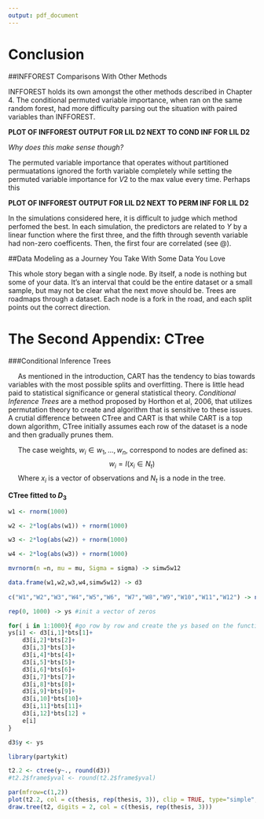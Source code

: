 ```yaml
---
output: pdf_document
---
```


# Conclusion {.unnumbered}
  \setcounter{chapter}{4}
	\setcounter{section}{0}
	
	
##INFFOREST Comparisons With Other Methods

INFFOREST holds its own amongst the other methods described in Chapter 4. The conditional permuted variable importance, when ran on the same random forest, had more difficulty parsing out the situation with paired variables than INFFOREST. 

**PLOT OF INFFOREST OUTPUT FOR LIL D2 NEXT TO COND INF FOR LIL D2**

*Why does this make sense though?*

The permuted variable importance that operates without partitioned permuatations ignored the forth variable completely while setting the permuted variable importance for $V2$ to the max value every time. Perhaps this 

**PLOT OF INFFOREST OUTPUT FOR LIL D2 NEXT TO PERM INF FOR LIL D2**

In the simulations considered here, it is difficult to judge which method perfomed the best. In each simulation, the predictors are related to $Y$ by a linear function where the first three, and the fifth through seventh variable had non-zero coefficents. Then, the first four are correlated (see @\ref{chap2}).   

##Data Modeling as a Journey You Take With Some Data You Love

This whole story began with a single node. By itself, a node is nothing but some of your data. It's an interval that could be the entire dataset or a small sample, but may not be clear what the next move should be. Trees are roadmaps through a dataset. Each node is a fork in the road, and each split points out the correct direction. 





















# The Second Appendix: CTree


###Conditional Inference Trees

&nbsp;&nbsp;&nbsp;&nbsp;&nbsp;As mentioned in the introduction, CART has the tendency to bias towards variables with the most possible splits and overfitting. There is little head paid to statistical significance or general statistical theory. *Conditional Inference Trees* are a method proposed by Horthon et al, 2006, that utilizes permutation theory to create and algorithm that is sensitive to these issues. A crutial difference between CTree and CART is that while CART is a top down algorithm, CTree initially assumes each row of the dataset is a node and then gradually prunes them.

\begin{algorithm}
\caption{Conditional Inference Trees}
\label{ctree}
\begin{algorithmic}[1]
\For{$w_i, i \in \{{w_1,...,w_n}\}$}
\State Test the global null hypothesis of independence between any of the $m$ covariates and the response. 
\If{$H_O$ cannot be rejected} 
\State Stop 
\Else \State Select predictor $X_j$ with the strongest linear association to $Y$ 
\EndIf
\State Choose a set $A \in X_j$ such that $A \cup X_j \ A = A$ 
\State The case weights, $w_{left}$ and $w_{right}$ are then defined as $w_{left,i} = w_i I (x_j \in X_j, \in A)$ and $w_{right,i} = w_i I(x_j \in X_j, x_j \notin A)$
\EndFor
\end{algorithmic}
\end{algorithm}

&nbsp;&nbsp;&nbsp;&nbsp;&nbsp;The case weights, $w_i \in {w_1,..., w_n}$, correspond to nodes are defined as:$$w_i = I(x_i \in {N_t})$$ &nbsp;&nbsp;&nbsp;&nbsp;&nbsp;Where $x_i$ is a vector of observations and $N_t$ is a node in the tree.

**CTree fitted to $D_3$**

```r

w1 <- rnorm(1000)

w2 <- 2*log(abs(w1)) + rnorm(1000)

w3 <- 2*log(abs(w2)) + rnorm(1000)

w4 <- 2*log(abs(w3)) + rnorm(1000)

mvrnorm(n =n, mu = mu, Sigma = sigma) -> simw5w12

data.frame(w1,w2,w3,w4,simw5w12) -> d3
              
c("W1","W2","W3","W4","W5","W6", "W7","W8","W9","W10","W11","W12") -> names(d3)

rep(0, 1000) -> ys #init a vector of zeros

for( i in 1:1000){ #go row by row and create the ys based on the function of e, bts, and d3
ys[i] <- d3[i,1]*bts[1]+
    d3[i,2]*bts[2]+ 
    d3[i,3]*bts[3]+ 
    d3[i,4]*bts[4]+ 
    d3[i,5]*bts[5]+ 
    d3[i,6]*bts[6]+
    d3[i,7]*bts[7]+ 
    d3[i,8]*bts[8]+ 
    d3[i,9]*bts[9]+ 
    d3[i,10]*bts[10]+ 
    d3[i,11]*bts[11]+ 
    d3[i,12]*bts[12] +
    e[i]
}

d3$y <- ys

library(partykit)

t2.2 <- ctree(y~., round(d3))
#t2.2$frame$yval <- round(t2.2$frame$yval)

par(mfrow=c(1,2))
plot(t2.2, col = c(thesis, rep(thesis, 3)), clip = TRUE, type="simple", drop_terminal = TRUE)
draw.tree(t2, digits = 2, col = c(thesis, rep(thesis, 3)))
```


